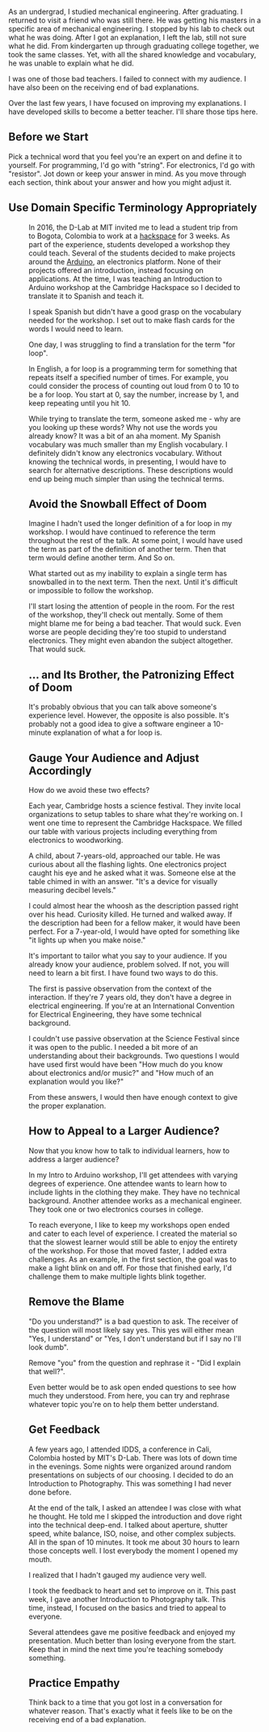
As an undergrad, I studied mechanical engineering. After graduating. I returned to visit a friend who was still there. He was getting his masters in a specific area of mechanical engineering. I stopped by his lab to check out what he was doing. After I got an explanation, I left the lab, still not sure what he did. From kindergarten up through graduating college together, we took the same classes. Yet, with all the shared knowledge and vocabulary, he was unable to explain what he did.

I was one of those bad teachers. I failed to connect with my audience. I have also been on the receiving end of bad explanations.

Over the last few years, I have focused on improving my explanations. I have developed skills to become a better teacher. I'll share those tips here.

## Before we Start

Pick a technical word that you feel you're an expert on and define it to yourself. For programming, I'd go with "string". For electronics, I'd go with "resistor". Jot down or keep your answer in mind. As you move through each section, think about your answer and how you might adjust it. 

## Use Domain Specific Terminology Appropriately

<Figure src="/post-resources/teach-anyone-anything/cinnova.jpg" caption="Teaching Electronics"/>

In 2016, the D-Lab at MIT invited me to lead a student trip from to Bogota, Colombia to work at a [hackspace](https://en.wikipedia.org/wiki/Hackerspace) for 3 weeks. As part of the experience, students developed a workshop they could teach. Several of the students decided to make projects around the [Arduino](https://www.arduino.cc/en/Guide/Introduction), an electronics platform. None of their projects offered an introduction, instead focusing on applications. At the time, I was teaching an Introduction to Arduino workshop at the Cambridge Hackspace so I decided to translate it to Spanish and teach it. 

I speak Spanish but didn't have a good grasp on the vocabulary needed for the workshop. I set out to make flash cards for the words I would need to learn.

One day, I was struggling to find a translation for the term "for loop".

In English, a for loop is a programming term for something that repeats itself a specified number of times. For example, you could consider the process of counting out loud from 0 to 10 to be a for loop. You start at 0, say the number, increase by 1, and keep repeating until you hit 10. 

While trying to translate the term, someone asked me - why are you looking up these words? Why not use the words you already know? It was a bit of an aha moment. My Spanish vocabulary was much smaller than my English vocabulary. I definitely didn't know any electronics vocabulary. Without knowing the technical words, in presenting, I would have to search for alternative descriptions. These descriptions would end up being much simpler than using the technical terms. 

## Avoid the Snowball Effect of Doom

Imagine I hadn't used the longer definition of a for loop in my workshop. I would have continued to reference the term throughout the rest of the talk. At some point, I would have used the term as part of the definition of another term. Then that term would define another term. And So on.

What started out as my inability to explain a single term has snowballed in to the next term. Then the next. Until it's difficult or impossible to follow the workshop. 

I'll start losing the attention of people in the room. For the rest of the workshop, they'll check out mentally. Some of them might blame me for being a bad teacher. That would suck. Even worse are people deciding they're too stupid to understand electronics. They might even abandon the subject altogether. That would suck.

## ... and Its Brother, the Patronizing Effect of Doom

It's probably obvious that you can talk above someone's experience level. However, the opposite is also possible. It's probably not a good idea to give a software engineer a 10-minute explanation of what a for loop is.

## Gauge Your Audience and Adjust Accordingly

How do we avoid these two effects?

Each year, Cambridge hosts a science festival. They invite local organizations to setup tables to share what they're working on. I went one time to represent the Cambridge Hackspace. We filled our table with various projects including everything from electronics to woodworking. 

A child, about 7-years-old, approached our table. He was curious about all the flashing lights. One electronics project caught his eye and he asked what it was. Someone else at the table chimed in with an answer. "It's a device for visually measuring decibel levels."

I could almost hear the whoosh as the description passed right over his head. Curiosity killed. He turned and walked away. If the description had been for a fellow maker, it would have been perfect. For a 7-year-old, I would have opted for something like "it lights up when you make noise."

It's important to tailor what you say to your audience. If you already know your audience, problem solved. If not, you will need to learn a bit first. I have found two ways to do this. 

The first is passive observation from the context of the interaction. If they're 7 years old, they don't have a degree in electrical engineering. If you're at an International Convention for Electrical Engineering, they have some technical background. 

I couldn't use passive observation at the Science Festival since it was open to the public. I needed a bit more of an understanding about their backgrounds. Two questions I would have used first would have been "How much do you know about electronics and/or music?" and "How much of an explanation would you like?"

From these answers, I would then have enough context to give the proper explanation.

## How to Appeal to a Larger Audience?

Now that you know how to talk to individual learners, how to address a larger audience?

In my Intro to Arduino workshop, I'll get attendees with varying degrees of experience. One attendee wants to learn how to include lights in the clothing they make. They have no technical background. Another attendee works as a mechanical engineer. They took one or two electronics courses in college. 

To reach everyone, I like to keep my workshops open ended and cater to each level of experience. I created the material so that the slowest learner would still be able to enjoy the entirety of the workshop. For those that moved faster, I added extra challenges. As an example, in the first section, the goal was to make a light blink on and off. For those that finished early, I'd challenge them to make multiple lights blink together.

## Remove the Blame

"Do you understand?" is a bad question to ask. The receiver of the question will most likely say yes. This yes will either mean "Yes, I understand" or "Yes, I don't understand but if I say no I'll look dumb".

Remove "you" from the question and rephrase it - "Did I explain that well?".

Even better would be to ask open ended questions to see how much they understood. From here, you can try and rephrase whatever topic you're on to help them better understand.

## Get Feedback

A few years ago, I attended IDDS, a conference in Cali, Colombia hosted by MIT's D-Lab. There was lots of down time in the evenings. Some nights were organized around random presentations on subjects of our choosing. I decided to do an Introduction to Photography. This was something I had never done before.

At the end of the talk, I asked an attendee I was close with what he thought. He told me I skipped the introduction and dove right into the technical deep-end. I talked about aperture, shutter speed, white balance, ISO, noise, and other complex subjects. All in the span of 10 minutes. It took me about 30 hours to learn those concepts well. I lost everybody the moment I opened my mouth.

I realized that I hadn't gauged my audience very well.

I took the feedback to heart and set to improve on it. This past week, I gave another Introduction to Photography talk. This time, instead, I focused on the basics and tried to appeal to everyone. 

Several attendees gave me positive feedback and enjoyed my presentation. Much better than losing everyone from the start. Keep that in mind the next time you're teaching somebody something.

## Practice Empathy

Think back to a time that you got lost in a conversation for whatever reason. That's exactly what it feels like to be on the receiving end of a bad explanation.


